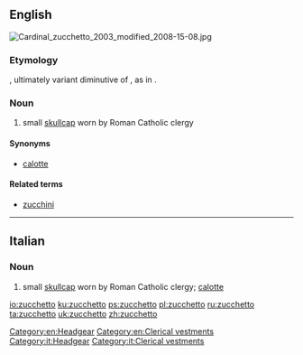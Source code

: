 ==English==
[[File:Cardinal zucchetto 2003 modified 2008-15-08.jpg|thumb]]
{{wikipedia}}

===Etymology===
{{etyl|it}} {{term|zucchetto|lang=it}}, ultimately variant diminutive of {{term|zucca||gourd, squash|lang=it}}, as in {{term|zucchini|lang=en}}.

===Noun===
{{en-noun}}

# small [[skullcap]] worn by Roman Catholic clergy

====Synonyms====
* [[calotte]]

====Related terms====
* [[zucchini]]

[[Category:en:Headgear]]
[[Category:en:Clerical vestments]]

----

==Italian==

===Noun===
{{it-noun|zucchett|m|o|i}}

# small [[skullcap]] worn by Roman Catholic clergy; [[calotte]]

[[Category:it:Headgear]]
[[Category:it:Clerical vestments]]

[[io:zucchetto]]
[[ku:zucchetto]]
[[ps:zucchetto]]
[[pl:zucchetto]]
[[ru:zucchetto]]
[[ta:zucchetto]]
[[uk:zucchetto]]
[[zh:zucchetto]]
